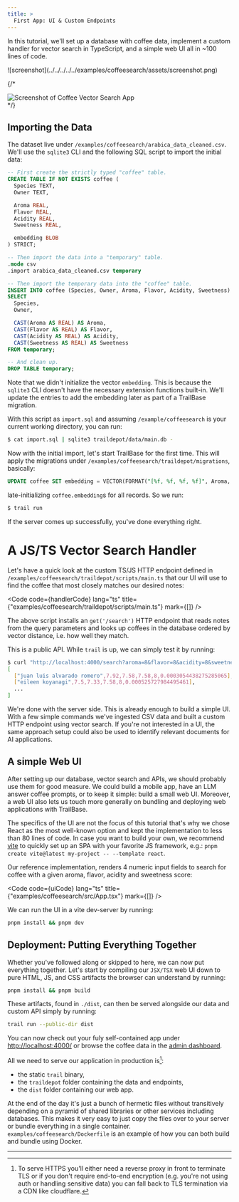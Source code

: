 ```yaml
---
title: >
  First App: UI & Custom Endpoints
---
```



In this tutorial, we'll set up a database with coffee data, implement a custom
handler for vector search in TypeScript, and a simple web UI all in ~100 lines
of code.


<div class="flex justify-center">
  <div class="w-[80%] shadow-lg	 ">
    ![screenshot](../../../../../examples/coffeesearch/assets/screenshot.png)
  </div>
</div>

{/*
<div class="flex justify-center">
  <Image
    class="w-[80%] "
    src={screenshot}
    alt="Screenshot of Coffee Vector Search App"
  />
</div>
*/}

## Importing the Data

The dataset live under `/examples/coffeesearch/arabica_data_cleaned.csv`. We'll
use the `sqlite3` CLI and the following SQL script to import the initial data:

```sql
-- First create the strictly typed "coffee" table.
CREATE TABLE IF NOT EXISTS coffee (
  Species TEXT,
  Owner TEXT,

  Aroma REAL,
  Flavor REAL,
  Acidity REAL,
  Sweetness REAL,

  embedding BLOB
) STRICT;

-- Then import the data into a "temporary" table.
.mode csv
.import arabica_data_cleaned.csv temporary

-- Then import the temporary data into the "coffee" table.
INSERT INTO coffee (Species, Owner, Aroma, Flavor, Acidity, Sweetness)
SELECT
  Species,
  Owner,

  CAST(Aroma AS REAL) AS Aroma,
  CAST(Flavor AS REAL) AS Flavor,
  CAST(Acidity AS REAL) AS Acidity,
  CAST(Sweetness AS REAL) AS Sweetness
FROM temporary;

-- And clean up.
DROP TABLE temporary;
```

Note that we didn't initialize the vector `embedding`. This is because the
`sqlite3` CLI doesn't have the necessary extension functions built-in.
We'll update the entries to add the embedding later as part of a TrailBase
migration.

With this script as `import.sql` and assuming `/example/coffeesearch` is your
current working directory, you can run:

```bash
$ cat import.sql | sqlite3 traildepot/data/main.db -
```

Now with the initial import, let's start TrailBase for the first time. This
will apply the migrations under `/examples/coffeesearch/traildepot/migrations`,
basically:

```sql
UPDATE coffee SET embedding = VECTOR(FORMAT("[%f, %f, %f, %f]", Aroma, Flavor, Acidity, Sweetness));
```

late-initializing `coffee.embedding`s for all records. So we run:

```bash
$ trail run
```

If the server comes up successfully, you've done everything right.

# A JS/TS Vector Search Handler

Let's have a quick look at the custom TS/JS HTTP endpoint defined in
`/examples/coffeesearch/traildepot/scripts/main.ts` that our UI will use to
find the coffee that most closely matches our desired notes:


<Code
  code={handlerCode}
  lang="ts"
  title={"examples/coffeesearch/traildepot/scripts/main.ts"}
  mark={[]}
/>

The above script installs an `get('/search')` HTTP endpoint that reads notes
from the query parameters and looks up coffees in the database ordered by
vector distance, i.e. how well they match.

This is a public API. While `trail` is up, we can simply test it by running:

```bash
$ curl "http://localhost:4000/search?aroma=8&flavor=8&acidity=8&sweetness=8"
[
  ["juan luis alvarado romero",7.92,7.58,7.58,8,0.0003054438275285065],
  ["eileen koyanagi",7.5,7.33,7.58,8,0.000525727984495461],
  ...
]
```

We're done with the server side. This is already enough to build a simple UI.
With a few simple commands we've ingested CSV data and built a custom HTTP
endpoint using vector search.
If you're not interested in a UI, the same approach setup could also be used to
identify relevant documents for AI applications.

## A simple Web UI

After setting up our database, vector search and APIs, we should probably use
them for good measure. We could build a mobile app, have an LLM answer coffee
prompts, or to keep it simple: build a small web UI.
Moreover, a web UI also lets us touch more generally on bundling and deploying
web applications with TrailBase.

The specifics of the UI are not the focus of this tutorial that's why we
chose React as the most well-known option and kept the implementation to less
than 80 lines of code. In case you want to build your own, we recommend
[vite](https://vite.dev/guide/) to quickly set up an SPA with your favorite JS
framework, e.g.: `pnpm create vite@latest my-project -- --template react`.

Our reference implementation, renders 4 numeric input fields to search for
coffee with a given aroma, flavor, acidity and sweetness score:


<Code
  code={uiCode}
  lang="ts"
  title={"examples/coffeesearch/src/App.tsx"}
  mark={[]}
/>

We can run the UI in a vite dev-server by running:

```bash
pnpm install && pnpm dev
```

## Deployment: Putting Everything Together

Whether you've followed along or skipped to here, we can now put everything
together.
Let's start by compiling our `JSX/TSX` web UI down to pure HTML, JS, and CSS
artifacts the browser can understand by running:

```bash
pnpm install && pnpm build
```

These artifacts, found in `./dist`, can then be served alongside our data and
custom API simply by running:

```bash
trail run --public-dir dist
```

You can now check out your fuly self-contained app under
[http://localhost:4000/](http://localhost:4000/) or browse the coffee data in
the [admin dashboard](http://localhost:4000/_/admin).

All we need to serve our application in production is[^1]:

- the static `trail` binary,
- the `traildepot` folder containing the data and endpoints,
- the `dist` folder containing our web app.

At the end of the day it's just a bunch of hermetic files without transitively
depending on a pyramid of shared libraries or other services including
databases.
This makes it very easy to just copy the files over to your server or bundle
everything in a single container.
`examples/coffeesearch/Dockerfile` is an example of how you can both build and
bundle using Docker.

<div class="h-[50px]" />

----

[^1]:
    To serve HTTPS you'll either need a reverse proxy in front to terminate TLS
    or if you don't require end-to-end encryption (e.g. you're not using auth
    or handling sensitive data) you can fall back to TLS termination via a CDN
    like cloudflare.
